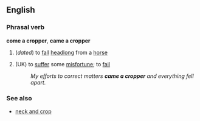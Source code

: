 ==English==
===Phrasal verb===
'''come a cropper''', '''came a cropper'''
#(''dated'') to [[fall]] [[headlong]] from a [[horse]]
#{{idiom}} (UK) to [[suffer]] some [[misfortune]]; to [[fail]]
#:''My efforts to correct matters '''came a cropper''' and everything fell apart.''
===See also===
*[[neck and crop]]
